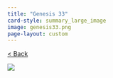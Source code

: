```yaml
---
title: "Genesis 33"
card-style: summary_large_image
image: genesis33.png
page-layout: custom
---
```


[\< Back](index.qmd){.btn .btn-secondary .btn role="button"}

![](genesis33.png){.full-art-display}
